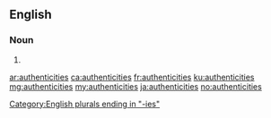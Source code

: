 ==English==

===Noun===
{{head|en|noun plural form}}

# {{plural of|authenticity|lang=en}}

[[Category:English plurals ending in "-ies"]]

[[ar:authenticities]]
[[ca:authenticities]]
[[fr:authenticities]]
[[ku:authenticities]]
[[mg:authenticities]]
[[my:authenticities]]
[[ja:authenticities]]
[[no:authenticities]]